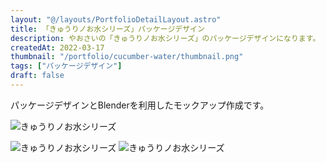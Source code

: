```yaml
---
layout: "@/layouts/PortfolioDetailLayout.astro"
title: 「きゅうりノお水シリーズ」パッケージデザイン
description: やおさいの「きゅうりノお水シリーズ」のパッケージデザインになります。
createdAt: 2022-03-17
thumbnail: "/portfolio/cucumber-water/thumbnail.png"
tags: ["パッケージデザイン"]
draft: false
---
```


パッケージデザインとBlenderを利用したモックアップ作成です。

<img
  src="/portfolio/cucumber-water/01.png"
  alt="きゅうりノお水シリーズ"
  class="mb-L mt-XL"
/>

<div class="multi-column-3">
  <img src="/portfolio/cucumber-water/02.png" alt="きゅうりノお水シリーズ" />
  <img
    src="/portfolio/cucumber-water/03.png"
    alt="きゅうりノお水シリーズ"
    style="background:#FFF;"
  />
</div>
